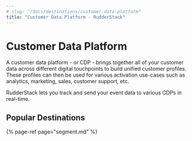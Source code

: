 ```yaml
---
# slug: "/docs/destinations/customer-data-platform"
title: "Customer Data Platform - RudderStack"
---
```


# Customer Data Platform

A customer data platform - or CDP - brings together all of your customer data across different digital touchpoints to build unified customer profiles. These profiles can then be used for various activation use-cases such as analytics, marketing, sales, customer support, etc.

RudderStack lets you track and send your event data to various CDPs in real-time.

## Popular Destinations

{% page-ref page="segment.md" %}
